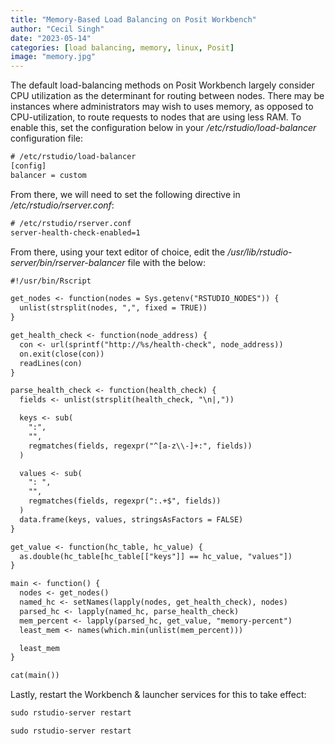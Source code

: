 ```yaml
---
title: "Memory-Based Load Balancing on Posit Workbench"
author: "Cecil Singh"
date: "2023-05-14"
categories: [load balancing, memory, linux, Posit]
image: "memory.jpg"
---
```

The default load-balancing methods on Posit Workbench largely consider CPU utilization as the determinant for routing between nodes. There may be instances where administrators may wish to uses memory, as opposed to CPU-utilization, to route requests to nodes that are using less RAM. To enable this, set the configuration below in your */etc/rstudio/load-balancer* configuration file:

```default
# /etc/rstudio/load-balancer
[config] 
balancer = custom 
```

From there, we will need to set the following directive in */etc/rstudio/rserver.conf*:
```default
# /etc/rstudio/rserver.conf 
server-health-check-enabled=1 
```

From there, using your text editor of choice, edit the */usr/lib/rstudio-server/bin/rserver-balancer* file with the below:

```default
#!/usr/bin/Rscript

get_nodes <- function(nodes = Sys.getenv("RSTUDIO_NODES")) {
  unlist(strsplit(nodes, ",", fixed = TRUE))
}

get_health_check <- function(node_address) {
  con <- url(sprintf("http://%s/health-check", node_address))
  on.exit(close(con))
  readLines(con)
}

parse_health_check <- function(health_check) {
  fields <- unlist(strsplit(health_check, "\n|,"))

  keys <- sub(
    ":",
    "",
    regmatches(fields, regexpr("^[a-z\\-]+:", fields))
  )

  values <- sub(
    ": ",
    "",
    regmatches(fields, regexpr(":.+$", fields))
  )
  data.frame(keys, values, stringsAsFactors = FALSE)
}

get_value <- function(hc_table, hc_value) {
  as.double(hc_table[hc_table[["keys"]] == hc_value, "values"])
}

main <- function() {
  nodes <- get_nodes()
  named_hc <- setNames(lapply(nodes, get_health_check), nodes)
  parsed_hc <- lapply(named_hc, parse_health_check)
  mem_percent <- lapply(parsed_hc, get_value, "memory-percent")
  least_mem <- names(which.min(unlist(mem_percent)))

  least_mem
}

cat(main())
```

Lastly, restart the Workbench & launcher services for this to take effect:
```default
sudo rstudio-server restart
```
```default
sudo rstudio-server restart
```
